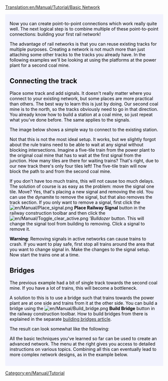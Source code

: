 [[Translation:en/Manual/Tutorial/Basic Network]]

{{en/Tabs|3|32
|en/Manual/Tutorial/Two Platforms|1. Two Platforms<!--
-->|en/Manual/Tutorial/Two Tracks|2. Two Tracks<!--
-->|en/Manual/Tutorial/Basic Network|3. Basic Network}}
<div style="padding:.5em 1em 1em 1em; border-top:none; background-color:#f1f2fe; color:#000;">
{{en/Manual/Tutorial/Navigation}}
Now you can create point-to-point connections which work really quite well. The next logical step is to combine multiple of these point-to-point connections: building your first rail network!

The advantage of rail networks is that you can reuse existing tracks for multiple purposes. Creating a network is not much more than just attaching some other tracks to the tracks you already have. In the following examples we'll be looking at using the platforms at the power plant for a second coal mine.

== Connecting the track ==

Place some track and add signals. It doesn't really matter where you connect to your existing network, but some places are more practical than others. The best way to learn this is just by doing. Our second coal mine is to the north, so the tracks obviously need to go in that direction. You already know how to build a station at a coal mine, so just repeat what you've done before. The same applies to the signals.

The image below shows a simple way to connect to the existing station.

{{en/Phototable|[[File:en/Manual/Tutorial/Tutorial network simple.png|400px]]|A second railway line connected to the power plant station (click to enlarge)|none}}

Not that this is not the most ideal setup. It works, but we slightly forgot about the rule trains need to be able to wait at any signal without blocking intersections. Imagine a five-tile train from the power plant to the original coal mine that has to wait at the first signal from the junction. How many tiles are there for waiting trains? That's right, due to our new track there's only four tiles left! The five-tile train will now block the path to and from the second coal mine.

If you don't have too much trains, this will not cause too much delays. The solution of course is as easy as the problem: move the signal one tile. Move? Yes, that's placing a new signal and removing the old. You can use the dynamite to remove the signal, but that also removes the track section. If you only want to remove a signal, first click the [[File:en/Manual/Place signal.png]] '''Place Railway Signal''' button in the railway construction toolbar and then click the [[File:en/Manual/Toggle clear active.png]] '''Bulldozer'' button. This will change the signal tool from building to removing. Click a signal to remove it.

'''Warning''': Removing signals in active networks can cause trains to crash. If you want to play safe, first stop all trains around the area that you want to change signal in. Make the changes to the signal setup. Now start the trains one at a time. 

== Bridges ==

The previous example had a bit of single track towards the second coal mine. If you have a lot of trains, this will become a bottleneck.

A solution to this is to use a bridge such that trains towards the power plant are at one side and trains from it at the other side. You can build a bridge using the [[File:en/Manual/Build bridge.png]] '''Build Bridge''' button in the railway construction toolbar. How to build bridges from there is explained in the separate [[en/Manual/Building bridges|building bridges article]].

The result can look somewhat like the following:

{{en/Phototable|[[File:en/Manual/Tutorial/Tutorial network bridge.png|400px]]|A bridge in the rail network (click to enlarge)|none}}

All the basic techniques you've learned so far can be used to create an advanced network. The menu at the right gives you access to detailed instructions on various topics. Combining all this can eventually lead to more complex network designs, as in the example below.

{{en/Phototable|[[File:en/Manual/Tutorial/Plufingford Transport, 22nd Mar 2032.png|512px]]|An advanced network which in principle is identical to the techniques explained in this tutorial, only much bigger! (click to enlarge)|none}}


</div>
[[Category:en/Manual/Tutorial]]